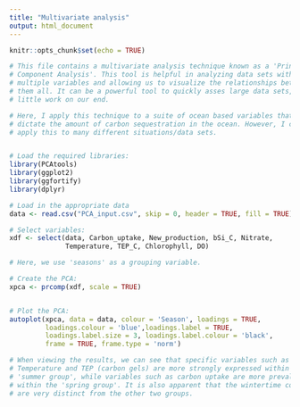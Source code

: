 ```yaml
---
title: "Multivariate analysis"
output: html_document
---
```


```r
knitr::opts_chunk$set(echo = TRUE)
```


```r

# This file contains a multivariate analysis technique known as a 'Principal
# Component Analysis'. This tool is helpful in analyzing data sets with 
# multiple variables and allowing us to visualize the relationships between
# them all. It can be a powerful tool to quickly asses large data sets, with 
# little work on our end.

# Here, I apply this technique to a suite of ocean based variables that
# dictate the amount of carbon sequestration in the ocean. However, I could
# apply this to many different situations/data sets.


# Load the required libraries:
library(PCAtools)
library(ggplot2)
library(ggfortify)
library(dplyr)

# Load in the appropriate data
data <- read.csv("PCA_input.csv", skip = 0, header = TRUE, fill = TRUE)

```

```r

# Select variables:
xdf <- select(data, Carbon_uptake, New_production, bSi_C, Nitrate, 
              Temperature, TEP_C, Chlorophyll, DO) 

# Here, we use 'seasons' as a grouping variable.

# Create the PCA:
xpca <- prcomp(xdf, scale = TRUE) 


# Plot the PCA:
autoplot(xpca, data = data, colour = 'Season', loadings = TRUE, 
         loadings.colour = 'blue',loadings.label = TRUE, 
         loadings.label.size = 3, loadings.label.colour = 'black',
         frame = TRUE, frame.type = 'norm')

# When viewing the results, we can see that specific variables such as 
# Temperature and TEP (carbon gels) are more strongly expressed within the 
# 'summer group', while variables such as carbon uptake are more prevalent 
# within the 'spring group'. It is also apparent that the wintertime conditions 
# are very distinct from the other two groups.



```